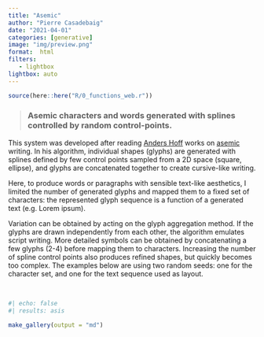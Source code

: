```yaml
---
title: "Asemic"
author: "Pierre Casadebaig"
date: "2021-04-01"
categories: [generative]
image: "img/preview.png"
format:  html
filters:
   - lightbox
lightbox: auto
---
```


```r
source(here::here("R/0_functions_web.r"))
```


> ### Asemic characters and words generated with splines controlled by random control-points.

This system was developed after reading [Anders Hoff](https://inconvergent.net/generative/sand-glyphs/) works on  [asemic](https://en.wikipedia.org/wiki/Asemic_writing) writing. In his algorithm, individual shapes (glyphs) are generated with splines defined by few control points sampled from a 2D space (square, ellipse), and glyphs are concatenated together to create cursive-like writing.

Here, to produce words or paragraphs with sensible text-like aesthetics, I limited the number of generated glyphs and mapped them to a fixed set of characters: the represented glyph sequence is a function of a generated text (e.g. Lorem ipsum).

Variation can be obtained by acting on the glyph aggregation method. If the glyphs are drawn independently from each other, the algorithm emulates script writing. More detailed symbols can be obtained by concatenating a few glyphs (2-4) before mapping them to characters. Increasing the number of spline control points also produces refined shapes, but quickly becomes too complex. The examples below are using two random seeds: one for the character set, and one for the text sequence used as layout.

<br>

::: {.column-body-outset .gallery-grid}
```r
#| echo: false
#| results: asis

make_gallery(output = "md")

```
::: 




